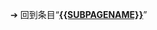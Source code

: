 {{LPR
|article = Xcode
|latest_release_version = 13.0 beta 5 (13A5212g)
|latest_release_date = {{Start date and age|2021|8|10}}
}}<noinclude>


➔ 回到条目“'''[[{{SUBPAGENAME}}]]'''”
[[Category:最新預覽版模板|{{SUBPAGENAME}}]]
</noinclude>